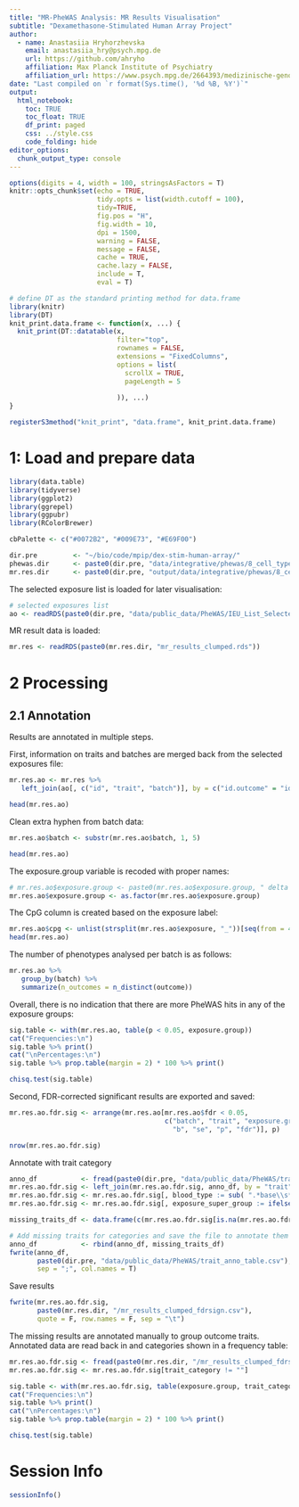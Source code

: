 ```yaml
---
title: "MR-PheWAS Analysis: MR Results Visualisation"
subtitle: "Dexamethasone-Stimulated Human Array Project"
author: 
  - name: Anastasiia Hryhorzhevska
    email: anastasiia_hry@psych.mpg.de
    url: https://github.com/ahryho
    affiliation: Max Planck Institute of Psychiatry
    affiliation_url: https://www.psych.mpg.de/2664393/medizinische-genomforschung
date: "Last compiled on `r format(Sys.time(), '%d %B, %Y')`"
output:
  html_notebook:
    toc: TRUE
    toc_float: TRUE
    df_print: paged
    css: ../style.css
    code_folding: hide
editor_options: 
  chunk_output_type: console
---
```


```r
options(digits = 4, width = 100, stringsAsFactors = T)
knitr::opts_chunk$set(echo = TRUE,
                      tidy.opts = list(width.cutoff = 100),
                      tidy=TRUE,
                      fig.pos = "H",
                      fig.width = 10,
                      dpi = 1500,
                      warning = FALSE, 
                      message = FALSE, 
                      cache = TRUE, 
                      cache.lazy = FALSE,
                      include = T,
                      eval = T)

# define DT as the standard printing method for data.frame
library(knitr)
library(DT)
knit_print.data.frame <- function(x, ...) {
  knit_print(DT::datatable(x,
                           filter="top",
                           rownames = FALSE,
                           extensions = "FixedColumns",
                           options = list(
                             scrollX = TRUE,
                             pageLength = 5
                             
                           )), ...)
}

registerS3method("knit_print", "data.frame", knit_print.data.frame)
```

# 1: Load and prepare data

```r
library(data.table)
library(tidyverse)
library(ggplot2)
library(ggrepel)
library(ggpubr)
library(RColorBrewer)

cbPalette <- c("#0072B2", "#009E73", "#E69F00")
```

```r
dir.pre         <- "~/bio/code/mpip/dex-stim-human-array/"
phewas.dir      <- paste0(dir.pre, "data/integrative/phewas/8_cell_type_groups/")
mr.res.dir      <- paste0(dir.pre, "output/data/integrative/phewas/8_cell_type_groups/")
```

The selected exposure list is loaded for later visualisation:

```r
# selected exposures list
ao <- readRDS(paste0(dir.pre, "data/public_data/PheWAS/IEU_List_Selected_Outcomes.rds"))
```

MR result data is loaded:

```r
mr.res <- readRDS(paste0(mr.res.dir, "mr_results_clumped.rds"))
```

# 2 Processing

## 2.1 Annotation

Results are annotated in multiple steps.

First, information on traits and batches are merged back from the selected exposures file:

```r
mr.res.ao <- mr.res %>% 
   left_join(ao[, c("id", "trait", "batch")], by = c("id.outcome" = "id") )

head(mr.res.ao)
```

Clean extra hyphen from batch data:

```r
mr.res.ao$batch <- substr(mr.res.ao$batch, 1, 5)

head(mr.res.ao)
```

The exposure.group variable is recoded with proper names:

```r
# mr.res.ao$exposure.group <- paste0(mr.res.ao$exposure.group, " delta SNP-CpG")
mr.res.ao$exposure.group <- as.factor(mr.res.ao$exposure.group)
```

The CpG column is created based on the exposure label:

```r
mr.res.ao$cpg <- unlist(strsplit(mr.res.ao$exposure, "_"))[seq(from = 4, to = 4*nrow(mr.res.ao), by = 4)] 
head(mr.res.ao)
```

The number of phenotypes analysed per batch is as follows:

```r
mr.res.ao %>%
   group_by(batch) %>%
   summarize(n_outcomes = n_distinct(outcome))
```

Overall, there is no indication that there are more PheWAS hits in any of the exposure groups:

```r
sig.table <- with(mr.res.ao, table(p < 0.05, exposure.group))
cat("Frequencies:\n")
sig.table %>% print()
cat("\nPercentages:\n")
sig.table %>% prop.table(margin = 2) * 100 %>% print()

chisq.test(sig.table)
```

Second, FDR-corrected significant results are exported and saved:

```r
mr.res.ao.fdr.sig <- arrange(mr.res.ao[mr.res.ao$fdr < 0.05, 
                                       c("batch", "trait", "exposure.group", "cpg", "SNP", "outcome", 
                                         "b", "se", "p", "fdr")], p)

nrow(mr.res.ao.fdr.sig)
```

Annotate with trait category

```r
anno_df           <- fread(paste0(dir.pre, "data/public_data/PheWAS/trait_anno_table.csv"))
mr.res.ao.fdr.sig <- left_join(mr.res.ao.fdr.sig, anno_df, by = "trait")
mr.res.ao.fdr.sig <- mr.res.ao.fdr.sig[, blood_type := sub( ".*base\\s*(.*?)\\s*_", "", exposure.group)]
mr.res.ao.fdr.sig <- mr.res.ao.fdr.sig[, exposure_super_group := ifelse(exposure.group %like% "no", "dex", "base_dex")]

missing_traits_df <- data.frame(c(mr.res.ao.fdr.sig[is.na(mr.res.ao.fdr.sig$trait_category), "trait"], trait_category = "")) %>% unique()

# Add missing traits for categories and save the file to annotate them manually
anno_df           <- rbind(anno_df, missing_traits_df)
fwrite(anno_df,
       paste0(dir.pre, "data/public_data/PheWAS/trait_anno_table.csv"), 
       sep = ";", col.names = T)
```

Save results

```r
fwrite(mr.res.ao.fdr.sig, 
       paste0(mr.res.dir, "/mr_results_clumped_fdrsign.csv"),
       quote = F, row.names = F, sep = "\t")
```

The missing results are annotated manually to group outcome traits. Annotated data are read back in and categories shown in a frequency table:

```r
mr.res.ao.fdr.sig <- fread(paste0(mr.res.dir, "/mr_results_clumped_fdrsign.csv"))
mr.res.ao.fdr.sig <- mr.res.ao.fdr.sig[trait_category != ""]

sig.table <- with(mr.res.ao.fdr.sig, table(exposure.group, trait_category))
cat("Frequencies:\n")
sig.table %>% print()
cat("\nPercentages:\n")
sig.table %>% prop.table(margin = 2) * 100 %>% print()

chisq.test(sig.table)
```


# Session Info

```r
sessionInfo()
```

